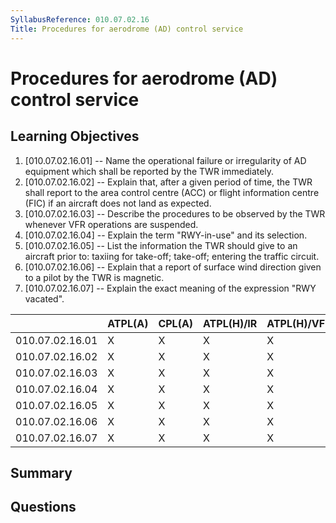 ```yaml
---
SyllabusReference: 010.07.02.16
Title: Procedures for aerodrome (AD) control service
---
```


# Procedures for aerodrome (AD) control service

## Learning Objectives

1. [010.07.02.16.01] -- Name the operational failure or irregularity of AD
   equipment which shall be reported by the TWR immediately.
2. [010.07.02.16.02] -- Explain that, after a given period of time, the TWR
   shall report to the area control centre (ACC) or flight information centre
   (FIC) if an aircraft does not land as expected.
3. [010.07.02.16.03] -- Describe the procedures to be observed by the TWR
   whenever VFR operations are suspended.
4. [010.07.02.16.04] -- Explain the term "RWY-in-use" and its selection.
5. [010.07.02.16.05] -- List the information the TWR should give to an aircraft
   prior to: taxiing for take-off; take-off; entering the traffic circuit.
6. [010.07.02.16.06] -- Explain that a report of surface wind direction given to
   a pilot by the TWR is magnetic.
7. [010.07.02.16.07] -- Explain the exact meaning of the expression "RWY
   vacated".

|                 | ATPL(A) | CPL(A) | ATPL(H)/IR | ATPL(H)/VFR | CPL(H) | IR  | CBIR(A) |
| --------------- | ------- | ------ | ---------- | ----------- | ------ | --- | ------- |
| 010.07.02.16.01 | X       | X      | X          | X           | X      | X   | X       |
| 010.07.02.16.02 | X       | X      | X          | X           | X      | X   | X       |
| 010.07.02.16.03 | X       | X      | X          | X           | X      | X   | X       |
| 010.07.02.16.04 | X       | X      | X          | X           | X      | X   |         |
| 010.07.02.16.05 | X       | X      | X          | X           | X      | X   |         |
| 010.07.02.16.06 | X       | X      | X          | X           | X      | X   |         |
| 010.07.02.16.07 | X       | X      | X          | X           | X      | X   |         |

## Summary

## Questions
